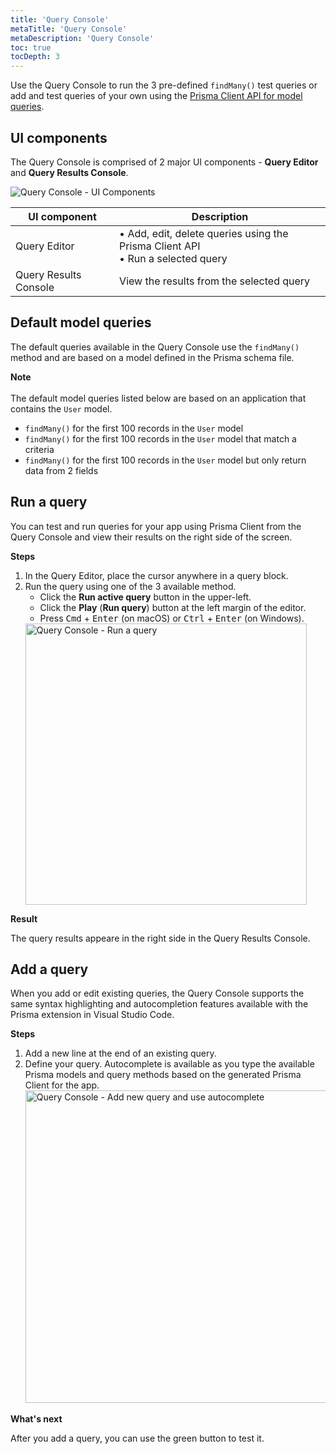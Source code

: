 ```yaml
---
title: 'Query Console'
metaTitle: 'Query Console'
metaDescription: 'Query Console'
toc: true
tocDepth: 3
---
```


<TopBlock>

Use the Query Console to run the 3 pre-defined `findMany()` test queries or add and test queries of your own using the [Prisma Client API for model queries](/reference/api-reference/prisma-client-reference#model-queries).

</TopBlock>

## UI components

The Query Console is comprised of 2 major UI components - **Query Editor** and **Query Results Console**.

<img src="https://res.cloudinary.com/prismaio/image/upload/v1657148399/docs/pdp/pdp-query-console-components_w98dp5.png" alt="Query Console - UI Components"/>

| UI component          | Description                                                                         |
| --------------------- | ----------------------------------------------------------------------------------- |
| Query Editor          | • Add, edit, delete queries using the Prisma Client API<br />• Run a selected query |
| Query Results Console | View the results from the selected query                                            |

## Default model queries

The default queries available in the Query Console use the `findMany()` method and are based on a model defined in the Prisma schema file.

<Admonition>

**Note**<br /><br />
The default model queries listed below are based on an application that contains the `User` model.
</Admonition>

- `findMany()` for the first 100 records in the `User` model
- `findMany()` for the first 100 records in the `User` model that match a criteria
- `findMany()` for the first 100 records in the `User` model but only return data from 2 fields

## Run a query

You can test and run queries for your app using Prisma Client from the Query Console and view their results on the right side of the screen.

**Steps**

1. In the Query Editor, place the cursor anywhere in a query block.
2. Run the query using one of the 3 available method.
   - Click the **Run active query** button in the upper-left.
   - Click the **Play** (**Run query**) button at the left margin of the editor.
   - Press <kbd>Cmd</kbd> + <kbd>Enter</kbd> (on macOS) or <kbd>Ctrl</kbd> + <kbd>Enter</kbd> (on Windows).
   <img src="https://res.cloudinary.com/prismaio/image/upload/v1657148832/docs/pdp/pdp-query-console-run-query_lgc5nb.png" width="450px" alt="Query Console - Run a query"/>

**Result**

The query results appeare in the right side in the Query Results Console.

## Add a query

When you add or edit existing queries, the Query Console supports the same syntax highlighting and autocompletion features available with the Prisma extension in Visual Studio Code.

**Steps**

1. Add a new line at the end of an existing query.
2. Define your query. Autocomplete is available as you type the available Prisma models and query methods based on the generated Prisma Client for the app.
   <img src="https://res.cloudinary.com/prismaio/image/upload/v1657149670/docs/pdp/schema-add-query-autocomplete_nwkkwf.png" width="500px" alt="Query Console - Add new query and use autocomplete"/>

**What's next**

After you add a query, you can use the green button to test it.